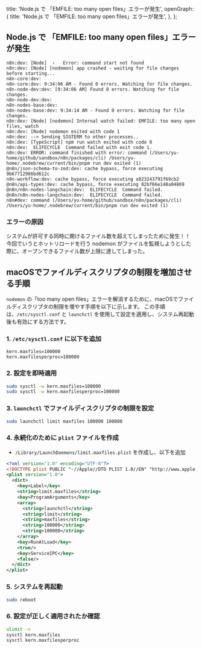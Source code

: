   title: 'Node.js で 「EMFILE: too many open files」エラーが発生',
  openGraph: {
    title: 'Node.js で 「EMFILE: too many open files」エラーが発生',
  },
};

## Node.js で 「EMFILE: too many open files」エラーが発生

```base
n8n:dev: [Node]  ›   Error: command start not found
n8n:dev: [Node] [nodemon] app crashed - waiting for file changes before starting...
n8n-core:dev:
n8n-core:dev: 9:34:06 AM - Found 0 errors. Watching for file changes.
n8n-node-dev:dev: [9:34:06 AM] Found 0 errors. Watching for file changes.
n8n-node-dev:dev:
n8n-nodes-base:dev:
n8n-nodes-base:dev: 9:34:14 AM - Found 0 errors. Watching for file changes.
n8n:dev: [Node] [nodemon] Internal watch failed: EMFILE: too many open files, watch
n8n:dev: [Node] nodemon exited with code 1
n8n:dev: --> Sending SIGTERM to other processes..
n8n:dev: [TypeScript] npm run watch exited with code 0
n8n:dev:  ELIFECYCLE  Command failed with exit code 1.
n8n:dev: ERROR: command finished with error: command (/Users/yu-home/github/sandbox/n8n/packages/cli) /Users/yu-home/.nodebrew/current/bin/pnpm run dev exited (1)
@n8n/json-schema-to-zod:dev: cache bypass, force executing 9b67712966bd612c
n8n-workflow:dev: cache bypass, force executing a823243791f69cb2
@n8n/api-types:dev: cache bypass, force executing 82bf66e148a04869
@n8n/n8n-nodes-langchain:dev:  ELIFECYCLE  Command failed.
@n8n/n8n-nodes-langchain:dev:  ELIFECYCLE  Command failed.
n8n#dev: command (/Users/yu-home/github/sandbox/n8n/packages/cli) /Users/yu-home/.nodebrew/current/bin/pnpm run dev exited (1)
```

### エラーの原因

システムが許可する同時に開けるファイル数を超えてしまったために発生！！
今回でいうとホットリロードを行う nodemon がファイルを監視しようとした際に、オープンできるファイル数が上限に達してしまった。

## macOSでファイルディスクリプタの制限を増加させる手順

`nodemon` の「too many open files」エラーを解消するために、macOSでファイルディスクリプタの制限を増やす手順を以下に示します。
この手順は、`/etc/sysctl.conf` と `launchctl` を使用して設定を適用し、システム再起動後も有効にする方法です。

### 1. **`/etc/sysctl.conf` に以下を追加**
   ```
   kern.maxfiles=100000
   kern.maxfilesperproc=100000
   ```

### 2. **設定を即時適用**
   ```bash
   sudo sysctl -w kern.maxfiles=100000
   sudo sysctl -w kern.maxfilesperproc=100000
   ```

### 3. **`launchctl` でファイルディスクリプタの制限を設定**
   ```bash
   sudo launchctl limit maxfiles 100000 100000
   ```

### 4. **永続化のために `plist` ファイルを作成**
   - `/Library/LaunchDaemons/limit.maxfiles.plist` を作成し、以下を追加
   ```xml
   <?xml version="1.0" encoding="UTF-8"?>
   <!DOCTYPE plist PUBLIC "-//Apple//DTD PLIST 1.0//EN" "http://www.apple.com/DTDs/PropertyList-1.0.dtd">
   <plist version="1.0">
     <dict>
       <key>Label</key>
       <string>limit.maxfiles</string>
       <key>ProgramArguments</key>
       <array>
         <string>launchctl</string>
         <string>limit</string>
         <string>maxfiles</string>
         <string>100000</string>
         <string>100000</string>
       </array>
       <key>RunAtLoad</key>
       <true/>
       <key>ServiceIPC</key>
       <false/>
     </dict>
   </plist>
   ```



### 5. **システムを再起動**
   ```bash
   sudo reboot
   ```

### 6. **設定が正しく適用されたか確認**
   ```bash
   ulimit -n
   sysctl kern.maxfiles
   sysctl kern.maxfilesperproc
   ```
